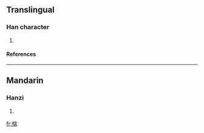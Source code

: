 ==Translingual==
===Han character===
{{Han char|rn=75|rad=木|as=09|sn=13|four=4292<sub>7</sub>|canj=木山一月 (DUMB)}}
# {{defn|Han|sort=木09}}
====References====
{{Han ref|kx=0537.160|dkj=15068|dj=0925.010|hdz=21250.080|uh=692F|ud=26927|bh=DDF2|bd=56818}}

----
==Mandarin==
===Hanzi===
{{cmn-hanzi|pin=[[duó]] (duo2), [[yē]] (ye1)|wg=to<sup>2</sup>, yeh<sup>1</sup>}}
# {{defn|Mandarin}}

[[fr:椯]]